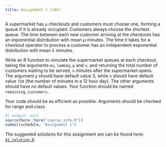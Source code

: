 ```yaml
---
title: Assignment 1 (10%)
---
```


A supermarket has `p` checkouts and customers must choose one, forming a queue if it is already occupied. Customers always choose the shortest queue. The time between each new customer arriving at the checkouts has an exponential distribution with mean $\mu$ minutes. The time it takes for a checkout operator to process a customer has an independent exponential distribution with mean $\lambda$ minutes.

Write an R function to simulate the supermarket queues at each checkout, taking the arguments `mu`, `lambda`, `p` and `n`, and returning the total number of customers waiting to be served, `n` minutes after the supermarket opens. The argument `p` should have default value 3, while `n` should have default value `720` (the number of minutes in a 12 hour day). The other arguments should have no default values. Your function should be named `remaining_customers`.

Your code should be as efficient as possible. Arguments should be checked for range and class.


```r
#| output: asis
source(here::here("course_info.R"))
submit(schedule, "Assignment 1")
```

The suggested solutions for this assignment are can be found here: [`A1_solution.R`](A1_solution.R).
